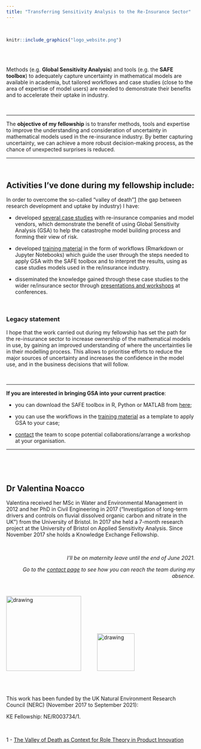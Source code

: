 ```yaml
---
title: "Transferring Sensitivity Analysis to the Re-Insurance Sector"
---
```


<br>

```r
knitr::include_graphics("logo_website.png")
```

<br> <br>


Methods (e.g. **Global Sensitivity Analysis**) and tools (e.g. the **SAFE toolbox**) to adequately capture uncertainty in mathematical models are available in academia, but tailored workflows and case studies (close to the area of expertise of model users) are needed to demonstrate their benefits and to accelerate their uptake in industry. 

<br>

***

The **objective of my fellowship** is to transfer methods, tools and expertise to improve the understanding and consideration of uncertainty in mathematical models used in the re-insurance industry. By better capturing uncertainty, we can achieve a more robust decision-making process, as the chance of unexpected surprises is reduced.

***

<br> 

## Activities I've done during my fellowship include:

In order to overcome the so-called “valley of death”[1](#ref1) (the gap between research development and uptake by industry) I have:

- developed [several case studies](https://safe-insurance.uk/Outputs.html#briefings) with re-insurance companies and model vendors, which demonstrate the benefit of using Global Sensitivity Analysis (GSA) to help the catastrophe model building process and forming their view of risk. 

- developed [training material](https://safe-insurance.uk/Outputs.html#training_material) in the form of workflows (Rmarkdown or Jupyter Notebooks) which guide the user through the steps needed to apply GSA with the SAFE toolbox and to interpret the results, using as case studies models used in the re/insurance industry.

- disseminated the knowledge gained through these case studies to the wider re/insurance sector through [presentations and workshops](https://safe-insurance.uk/Outputs.html#selected_presentations) at conferences.

<br>

### Legacy statement

I hope that the work carried out during my fellowship has set the path for the re-insurance sector to increase ownership of the mathematical models in use, by gaining an improved understanding of where the uncertainties lie in their modelling process. This allows to prioritise efforts to reduce the major sources of uncertainty and increases the confidence in the model use, and in the business decisions that will follow.


<br>

***

**If you are interested in bringing GSA into your current practice**:

- you can download the SAFE toolbox in R, Python or MATLAB from [here](https://www.safetoolbox.info/register-for-download/);

- you can use the workflows in the [training material](https://safe-insurance.uk/Outputs.html#training_material) as a template to apply GSA to your case;

- [contact](https://safe-insurance.uk/Contact_me.html) the team to scope potential collaborations/arrange a workshop at your organisation.

***


<br>
 
<br> 
 
## Dr Valentina Noacco

Valentina received her MSc in Water and Environmental Management in 2012 and her PhD in Civil Engineering in 2017 (“Investigation of long-term drivers and controls on fluvial dissolved organic carbon and nitrate in the UK”) from the University of Bristol. In 2017 she held a 7-month research project at the University of Bristol on Applied Sensitivity Analysis. Since November 2017 she holds a Knowledge Exchange Fellowship.

<br>

<div style="text-align: right"> _I'll be on maternity leave until the end of June 2021._

_Go to the [contact page](https://safe-insurance.uk/Contact_me.html) to see how you can reach the team during my absence._ </div>

<br> 




<img src="UoB_logo.jpg" alt="drawing" style="width:200px;"/> \ \ \ \ \ \ \ \ \   <img src="nerc_logo.png" alt="drawing" style="width:100px;"/> 

<br>
<br>


This work has been funded by the UK Natural Environment Research Council (NERC) (November 2017 to September 2021):

KE Fellowship: NE/R003734/1.

<br>

<a id="ref1"></a>
1 - [The Valley of Death as Context for Role Theory in Product Innovation](https://doi.org/10.1111/j.1540-5885.2010.00724.x) 
